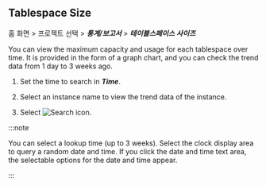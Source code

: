 ## Tablespace Size

홈 화면 > 프로젝트 선택 > **_통계/보고서_** > **_테이블스페이스 사이즈_**

You can view the maximum capacity and usage for each tablespace over time. It is provided in the form of a graph chart, and you can check the trend data from 1 day to 3 weeks ago.

<ProdImg img='db-stat-table-space.png' desc='' />

1.  Set the time to search in **_Time_**.

2.  Select an instance name to view the trend data of the instance.

3.  Select ![Search icon](/img/ico-btn-search.png).

:::note

You can select a lookup time (up to 3 weeks). Select the clock display area to query a random date and time. If you click the date and time text area, the selectable options for the date and time appear.

:::
